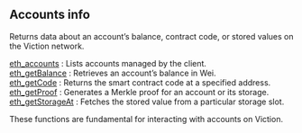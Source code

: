 

## Accounts info

Returns data about an account’s balance, contract code, or stored values on the Viction network.

[eth_accounts](/viction-api/accountinfo/eth_accounts) : Lists accounts managed by the client. \
[eth_getBalance](/viction-api/accountinfo/eth_getBalance) : Retrieves an account’s balance in Wei. \
[eth_getCode](/viction-api/accountinfo/eth_getCode) : Returns the smart contract code at a specified address. \
[eth_getProof](/viction-api/accountinfo/eth_getProof) : Generates a Merkle proof for an account or its storage. \
[eth_getStorageAt](/viction-api/accountinfo/eth_getStorageAt) : Fetches the stored value from a particular storage slot.

These functions are fundamental for interacting with accounts on Viction.

<Space h={16} />
<GetStarted />
